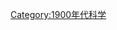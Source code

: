 {{依分類劃分的年份
|m=1
|c=9
|d=0
|y=5
|cat=科學
|sortkey=科學
|in=
|parent=20世纪各年科学
}}
{{Commonscat|1905 in science}}
[[Category:1900年代科学|Category:1900年代科学]]